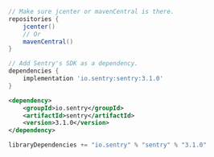 ```gradle {filename:build.gradle}
// Make sure jcenter or mavenCentral is there.
repositories {
    jcenter()
    // Or
    mavenCentral()
}

// Add Sentry's SDK as a dependency.
dependencies {
    implementation 'io.sentry:sentry:3.1.0'
}
```

```xml {tabTitle:Maven}
<dependency>
    <groupId>io.sentry</groupId>
    <artifactId>sentry</artifactId>
    <version>3.1.0</version>
</dependency>
```

```scala {tabTitle:SBT}
libraryDependencies += "io.sentry" % "sentry" % "3.1.0"
```
